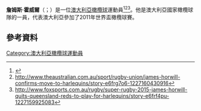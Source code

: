 '''詹姆斯·霍威爾'''（{{lang-en|James Horwill}}；{{bd|1985年|5月29日}}）是一位[[澳大利亞|澳大利亞]][[橄欖球|橄欖球]]運動員<ref>{{Cite web |url=http://www.abc.net.au/news/2014-12-18/horwill-to-leave-reds-for-harlequins-after-world-cup/5975328 |title=存档副本 |access-date=2015-11-23 |archive-date=2016-11-01 |archive-url=https://web.archive.org/web/20161101040324/http://www.abc.net.au/news/2014-12-18/horwill-to-leave-reds-for-harlequins-after-world-cup/5975328 |dead-url=no }}</ref><ref>http://www.theaustralian.com.au/sport/rugby-union/james-horwill-confirms-move-to-harlequins/story-e6frg7o6-1227160430916</ref><ref>http://www.foxsports.com.au/rugby/super-rugby-2015-james-horwill-quits-queensland-reds-to-play-for-harlequins/story-e6frf4pu-1227159925083</ref>。他是澳大利亞國家橄欖球隊的一員，代表澳大利亞參加了2011年世界盃橄欖球賽。
==參考資料==
{{Reflist}}
[[Category:澳大利亞橄欖球運動員|Category:澳大利亞橄欖球運動員]]